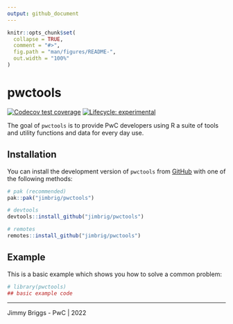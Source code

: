 ```yaml
---
output: github_document
---
```


<!-- README.md is generated from README.Rmd. Please edit that file -->

```r
knitr::opts_chunk$set(
  collapse = TRUE,
  comment = "#>",
  fig.path = "man/figures/README-",
  out.width = "100%"
)
```

# pwctools

<!-- badges: start -->
[![Codecov test coverage](https://codecov.io/gh/jimbrig/pwctools/branch/main/graph/badge.svg)](https://app.codecov.io/gh/jimbrig/pwctools?branch=main)
[![Lifecycle: experimental](https://img.shields.io/badge/lifecycle-experimental-orange.svg)](https://lifecycle.r-lib.org/articles/stages.html#experimental)
<!-- badges: end -->

The goal of `pwctools` is to provide PwC developers using R a suite of tools and utility 
functions and data for every day use.

## Installation

You can install the development version of `pwctools` from [GitHub](https://github.com/) with one of the following methods:

```r
# pak (recommended)
pak::pak("jimbrig/pwctools")

# devtools
devtools::install_github("jimbrig/pwctools")

# remotes
remotes::install_github("jimbrig/pwctools")
```

## Example

This is a basic example which shows you how to solve a common problem:

```r
# library(pwctools)
## basic example code
```

***

Jimmy Briggs - PwC | 2022
